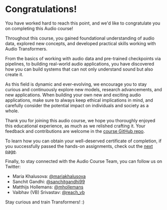 # Congratulations!

You have worked hard to reach this point, and we'd like to congratulate you on completing this Audio course!

Throughout this course, you gained foundational understanding of audio data, explored new concepts, and developed 
practical skills working with Audio Transformers.

From the basics of working with audio data and pre-trained checkpoints via pipelines, to building real-world 
audio applications, you have discovered how you can build systems that can not only understand sound but also create it. 

As this field is dynamic and ever-evolving, we encourage you to stay curious and continuously explore new models, research 
advancements, and new applications. When building your own new and exciting audio applications, make sure to always keep 
ethical implications in mind, and carefully consider the potential impact on individuals and society as a whole.

Thank you for joining this audio course, we hope you thoroughly enjoyed this educational experience, as 
much as we relished crafting it. Your feedback and contributions are welcome in 
the [course GitHub repo](https://github.com/huggingface/audio-transformers-course).  

To learn how you can obtain your well-deserved certificate of completion, if you successfully passed the hands-on assignments,
check out the [next page](certification).

Finally, to stay connected with the Audio Course Team, you can follow us on Twitter:

* Maria Khalusova: [@mariakhalusova](https://twitter.com/mariaKhalusova)
* Sanchit Gandhi: [@sanchitgandhi99](https://twitter.com/sanchitgandhi99)
* Matthijs Hollemans: [@mhollemans](https://twitter.com/mhollemans)
* Vaibhav (VB) Srivastav: [@reach_vb](https://twitter.com/reach_vb)

Stay curious and train Transformers! :)
